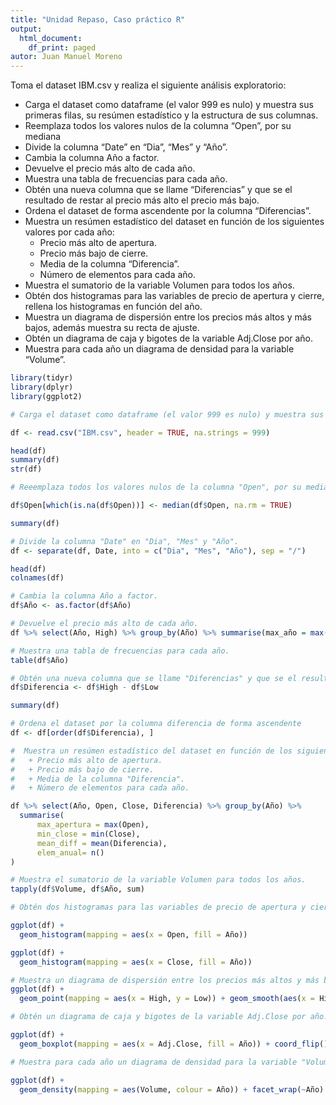 ```yaml
---
title: "Unidad Repaso, Caso práctico R"
output:
  html_document:
    df_print: paged
autor: Juan Manuel Moreno
---
```


Toma el dataset IBM.csv y realiza el siguiente análisis exploratorio:

* Carga el dataset como dataframe (el valor 999 es nulo) y muestra sus primeras filas, su resúmen estadístico y la estructura de sus columnas.
* Reemplaza todos los valores nulos de la columna "Open", por su mediana
* Divide la columna "Date" en "Dia", "Mes" y "Año".
* Cambia la columna Año a factor.
* Devuelve el precio más alto de cada año.
* Muestra una tabla de frecuencias para cada año.
* Obtén una nueva columna que se llame "Diferencias" y que se el resultado de restar al precio más alto el precio más bajo.
* Ordena el dataset de forma ascendente por la columna "Diferencias".
* Muestra un resúmen estadístico del dataset en función de los siguientes valores por cada año:
  + Precio más alto de apertura.
  + Precio más bajo de cierre.
  + Media de la columna "Diferencia".
  + Número de elementos para cada año.
* Muestra el sumatorio de la variable Volumen para todos los años.
* Obtén dos histogramas para las variables de precio de apertura y cierre, rellena los histogramas en función del año.
* Muestra un diagrama de dispersión entre los precios más altos y más bajos, además muestra su recta de ajuste.
* Obtén un diagrama de caja y bigotes de la variable Adj.Close por año.
* Muestra para cada año un diagrama de densidad para la variable "Volume".

```r
library(tidyr)
library(dplyr)
library(ggplot2)
```

```r
# Carga el dataset como dataframe (el valor 999 es nulo) y muestra sus primeras filas, su resúmen estadístico y la estructura de sus columnas. 

df <- read.csv("IBM.csv", header = TRUE, na.strings = 999)
```

```r
head(df)
summary(df)
str(df)
```


```r
# Reeemplaza todos los valores nulos de la columna "Open", por su mediana

df$Open[which(is.na(df$Open))] <- median(df$Open, na.rm = TRUE)
```
```r
summary(df)
```

```r
# Divide la columna "Date" en "Dia", "Mes" y "Año".
df <- separate(df, Date, into = c("Dia", "Mes", "Año"), sep = "/")

head(df)
colnames(df)
```

```r
# Cambia la columna Año a factor.
df$Año <- as.factor(df$Año)
```

```r
# Devuelve el precio más alto de cada año.
df %>% select(Año, High) %>% group_by(Año) %>% summarise(max_año = max(High)) %>% arrange(max_año)
```

```r
# Muestra una tabla de frecuencias para cada año.
table(df$Año)
```
```r
# Obtén una nueva columna que se llame "Diferencias" y que se el resultado de restar al precio más alto el precio más bajo.
df$Diferencia <- df$High - df$Low

summary(df)
```

```r
# Ordena el dataset por la columna diferencia de forma ascendente
df <- df[order(df$Diferencia), ]
```

```r
#  Muestra un resúmen estadístico del dataset en función de los siguientes valores por cada año:
#   + Precio más alto de apertura.
#   + Precio más bajo de cierre.
#   + Media de la columna "Diferencia".
#   + Número de elementos para cada año.

df %>% select(Año, Open, Close, Diferencia) %>% group_by(Año) %>%
  summarise(
      max_apertura = max(Open),
      min_close = min(Close),
      mean_diff = mean(Diferencia),
      elem_anual= n()
)
```

```r
# Muestra el sumatorio de la variable Volumen para todos los años.
tapply(df$Volume, df$Año, sum)
```

```r
# Obtén dos histogramas para las variables de precio de apertura y cierre, rellena los histogramas en función del año.

ggplot(df) +
  geom_histogram(mapping = aes(x = Open, fill = Año))

ggplot(df) +
  geom_histogram(mapping = aes(x = Close, fill = Año))
```

```r
# Muestra un diagrama de dispersión entre los precios más altos y más bajos, además muestra su recta de ajuste.
ggplot(df) + 
  geom_point(mapping = aes(x = High, y = Low)) + geom_smooth(aes(x = High, y = Low), method = lm)
```

```r
# Obtén un diagrama de caja y bigotes de la variable Adj.Close por año.

ggplot(df) +
  geom_boxplot(mapping = aes(x = Adj.Close, fill = Año)) + coord_flip()
```

```r
# Muestra para cada año un diagrama de densidad para la variable "Volume".

ggplot(df) +
  geom_density(mapping = aes(Volume, colour = Año)) + facet_wrap(~Año)
```


